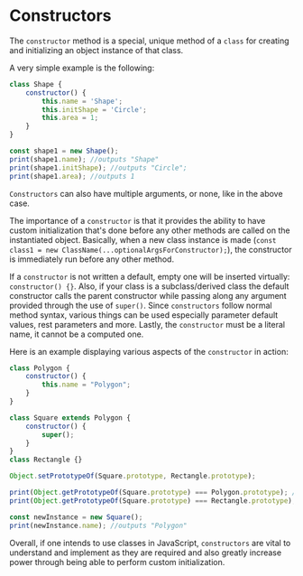 

# Constructors

The `constructor` method is a special, unique method of a `class` for creating and initializing an object instance of that class.

A very simple example is the following:

```js
class Shape {
    constructor() {
        this.name = 'Shape';
        this.initShape = 'Circle';
        this.area = 1;
    }
}

const shape1 = new Shape();
print(shape1.name); //outputs "Shape"
print(shape1.initShape); //outputs "Circle";
print(shape1.area); //outputs 1
```
`Constructors` can also have multiple arguments, or none, like in the above case.

The importance of a `constructor` is that it provides the ability to have custom initialization that's done before any other methods are called on the instantiated object. Basically, when a new class instance is made (`const class1 = new ClassName(...optionalArgsForConstructor);`), the constructor is immediately run before any other method. 

If a `constructor` is not written a default, empty one will be inserted virtually: `constructor() {}`. Also, if your class is a subclass/derived class the default constructor calls the parent constructor while passing along any argument provided through the use of `super()`. Since `constructors` follow normal method syntax, various things can be used especially parameter default values, rest parameters and more. Lastly, the `constructor` must be a literal name, it cannot be a computed one.

Here is an example displaying various aspects of the `constructor` in action:

```js
class Polygon {
    constructor() {
        this.name = "Polygon";
    }
}

class Square extends Polygon {
    constructor() {
        super();
    }
}
class Rectangle {}

Object.setPrototypeOf(Square.prototype, Rectangle.prototype);

print(Object.getPrototypeOf(Square.prototype) === Polygon.prototype); //false
print(Object.getPrototypeOf(Square.prototype) === Rectangle.prototype); //true

const newInstance = new Square();
print(newInstance.name); //outputs "Polygon"
```

Overall, if one intends to use classes in JavaScript, `constructors` are vital to understand and implement as they are required and also greatly increase power through being able to perform custom initialization.
